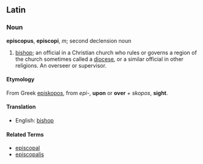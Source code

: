 ==Latin==

===Noun===
'''episcopus''', '''episcopi''', ''m''; second declension noun

# [[bishop]]; an official in a Christian church who rules or governs a region of the church sometimes called a [[diocese]], or a similar official in other religions.  An overseer or supervisor.

====Etymology====
From Greek [[episkopos]], from ''epi-'', '''upon''' or '''over''' + ''skopos'', '''sight'''.

====Translation====

*English: [[bishop]]

====Related Terms====

*[[episcopal]]
*[[episcopalis]]